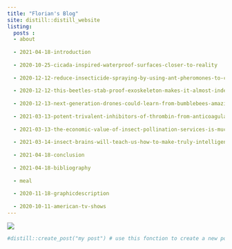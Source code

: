 ```yaml
---
title: "Florian's Blog"
site: distill::distill_website
listing:
  posts : 
  - about
  
  - 2021-04-18-introduction
  
  - 2020-10-25-cicada-inspired-waterproof-surfaces-closer-to-reality
  
  - 2020-12-12-reduce-insecticide-spraying-by-using-ant-pheromones-to-catch-crop-pests
  
  - 2020-12-12-this-beetles-stab-proof-exoskeleton-makes-it-almost-indestructible
  
  - 2020-12-13-next-generation-drones-could-learn-from-bumblebees-amazing-flight
  
  - 2021-03-13-potent-trivalent-inhibitors-of-thrombin-from-anticoagulation-peptides-in-insect-saliva
  
  - 2021-03-13-the-economic-value-of-insect-pollination-services-is-much-higher-than-previously-thought-in-the-us
  
  - 2021-03-14-insect-brains-will-teach-us-how-to-make-truly-intelligent-robots
  
  - 2021-04-18-conclusion
  
  - 2021-04-18-bibliography
  
  - meal
  
  - 2020-11-18-graphicdescription
  
  - 2020-10-11-american-tv-shows
---
```


![](images/Morpho_didius_Male_Dos.jpg)

```r
#distill::create_post("my post") # use this fonction to create a new post
```
